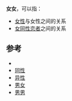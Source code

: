{{wiktionarypar}}
'''女女'''，可以指：
*[[女性|女性]]与女性之间的关系
*[[女同性恋者|女同性恋者]]之间的关系

==参考==
*{{Lookfrom|女女}}
*[[同性|同性]]
*[[异性|异性]]
*[[男女|男女]]
*[[男男|男男]]

{{Disambiguation|cat=二字消歧义}}